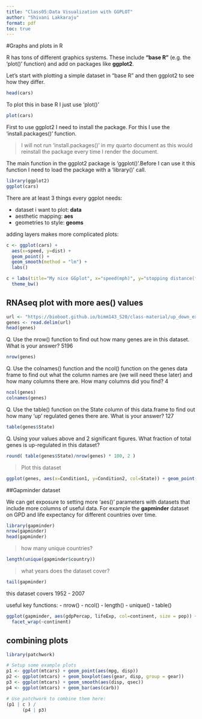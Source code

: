 ```yaml
---
title: "Class05:Data Visualization with GGPLOT"
author: "Shivani Lakkaraju"
format: pdf
toc: true
---
```


#Graphs and plots in R

R has tons of different graphics systems. These include **"base R"** (e.g. the 'plot()' function) and add on packages like **ggplot2**.

Let's start with plotting a simple dataset in "base R" and then ggplot2 to see how they differ.

```r
head(cars)
```
To plot this in base R I just use 'plot()'
```r
plot(cars)
```
First to use ggplot2 I need to install the package. For this I use the 'install.packages()' function.

> I will not run 'install.packages()' in my quarto document as this would reinstall the package every time I render the document.

The main function in the ggplot2 package is 'ggplot()'.Before I can use it this function I need to load the package with a 'library()' call.

```r
library(ggplot2)
ggplot(cars)
```

There are at least 3 things every ggplot needs:

- dataset i want to plot: **data**
- aesthetic mapping: **aes**
- geometries to style: **geoms**

adding layers makes more complicated plots:
```r
c <- ggplot(cars) +
  aes(x=speed, y=dist) +
  geom_point() +
  geom_smooth(method = "lm") +
  labs()
```
```r
c + labs(title="My nice GGplot", x="speed(mph)", y="stopping distance(ft)") +
  theme_bw()
```
## RNAseq plot with more aes() values
```r
url <- "https://bioboot.github.io/bimm143_S20/class-material/up_down_expression.txt"
genes <- read.delim(url)
head(genes)
```

Q. Use the nrow() function to find out how many genes are in this dataset. What is your answer? 
5196

```r
nrow(genes)
```

Q. Use the colnames() function and the ncol() function on the genes data frame to find out what the column names are (we will need these later) and how many columns there are. How many columns did you find? 
4

```r
ncol(genes)
colnames(genes)
```

Q. Use the table() function on the State column of this data.frame to find out how many ‘up’ regulated genes there are. What is your answer? 
127

```r
table(genes$State)
```

Q. Using your values above and 2 significant figures. What fraction of total genes is up-regulated in this dataset? 

```r
round( table(genes$State)/nrow(genes) * 100, 2 )
```

> Plot this dataset

```r
ggplot(genes, aes(x=Condition1, y=Condition2, col=State)) + geom_point() + scale_colour_manual( values=c("blue","gray","red") ) + labs(title="Gene Expression Changes Upon Drug Treatment", subtitle = "RNAseq data", caption = "BGGN213", x="Control (no drug) ", y="Drug Treatment")
```

##Gapminder dataset

We can get exposure to setting more 'aes()' parameters with datasets that include more columns of useful data. For example the **gapminder** dataset on GPD and life expectancy for different countries over time.

```r
library(gapminder)
nrow(gapminder)
head(gapminder)
```

> how many unique countries?

```r
length(unique(gapminder$country))
```

> what years does the dataset cover?

```r
tail(gapminder)
```
this dataset covers 1952 - 2007

useful key functions: 
- nrow()
- ncol()
- length()
- unique()
- table()

```r
ggplot(gapminder, aes(gdpPercap, lifeExp, col=continent, size = pop)) + geom_point(alpha=0.3) +
  facet_wrap(~continent)
```

## combining plots

```r
library(patchwork)

# Setup some example plots 
p1 <- ggplot(mtcars) + geom_point(aes(mpg, disp))
p2 <- ggplot(mtcars) + geom_boxplot(aes(gear, disp, group = gear))
p3 <- ggplot(mtcars) + geom_smooth(aes(disp, qsec))
p4 <- ggplot(mtcars) + geom_bar(aes(carb))

# Use patchwork to combine them here:
(p1 | c ) /
      (p4 | p3)
```


